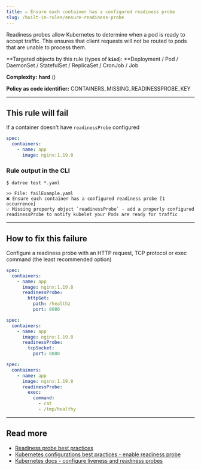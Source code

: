 ```yaml
---
title: ☑️ Ensure each container has a configured readiness probe
slug: /built-in-rules/ensure-readiness-probe
---
```



Readiness probes allow Kubernetes to determine when a pod is ready to accept traffic. This ensures that client requests will not be routed to pods that are unable to process them.

**Targeted objects by this rule (types of **`kind`**): **Deployment / Pod / DaemonSet / StatefulSet / ReplicaSet / CronJob / Job

**Complexity:** **hard** (<Complexity/>)

**Policy as code identifier:** CONTAINERS_MISSING_READINESSPROBE_KEY

---

## This rule will fail

If a container doesn't have `readinessProbe` configured

```yaml
spec:
  containers:
    - name: app
      image: nginx:1.19.8
```

### Rule output in the CLI

```terminal
$ datree test *.yaml

>> File: failExample.yaml
❌ Ensure each container has a configured readiness probe [1 occurrence]
💡 Missing property object `readinessProbe` - add a properly configured readinessProbe to notify kubelet your Pods are ready for traffic
```

---

## How to fix this failure

Configure a readiness probe with an HTTP request, TCP protocol or exec command (the least recommended option)

```yaml
spec:
  containers:
    - name: app
      image: nginx:1.19.8
      readinessProbe:
        httpGet:
          path: /healthz
          port: 8080
```

```yaml
spec:
  containers:
    - name: app
      image: nginx:1.19.8
      readinessProbe:
        tcpSocket:
          port: 8080
```

```yaml
spec:
  containers:
    - name: app
      image: nginx:1.19.8
      readinessProbe:
        exec:
          command:
            - cat
            - /tmp/healthy
```

---

## Read more

- [Readiness probe best practices](https://www.datree.io/resources/kubernetes-readiness-and-liveness-probes-best-practices)
- [Kubernetes configurations best practices - enable readiness probe](https://www.datree.io/resources/kubernetes-configurations-best-practices#anchor5)[](https://kubernetes.io/docs/concepts/configuration/manage-resources-containers/)
- [Kubernetes docs - configure liveness and readiness probes](https://kubernetes.io/docs/tasks/configure-pod-container/configure-liveness-readiness-startup-probes/)

